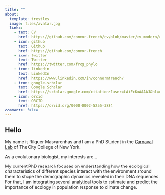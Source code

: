 ```yaml
---
title: ""
about:
  template: trestles
  image: files/avatar.jpg
  links:
    - text: CV
      href: https://github.com/connor-french/cv/blob/master/cv_modern/cv_modern.pdf
    - icon: github
      text: Github
      href: https://github.com/connor-french
    - icon: twitter
      text: Twitter
      href: https://twitter.com/frog_phylo
    - icon: linkedin
      text: LinkedIn
      href: https://www.linkedin.com/in/connormfrench/
    - icon: google-scholar
      text: Google Scholar
      href: https://scholar.google.com/citations?user=LAiEcKoAAAAJ&hl=en
    - icon: orcid
      text: ORCID
      href: https://orcid.org/0000-0002-5255-3884
comments: false
---
```


## Hello

My name is Rilquer Mascarenhas and I am a PhD Student in the [Carnaval Lab](https://www.carnavallab.org) of The City College of New York.

As a evolutionary biologist, my interests are...

My current PhD research focuses on understanding how the ecological characteristics of different species interact with the environment around them to shape the demographic dynamics revealed in their DNA sequences. For that, I am integrating several analytical tools to estimate and predict the importance of ecology in population response to climate change.